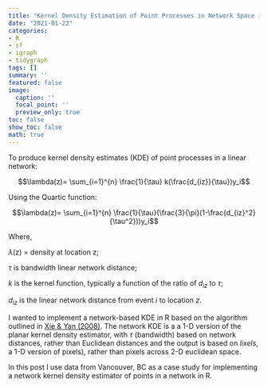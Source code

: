 ```yaml
---
title: "Kernel Density Estimation of Point Processes in Network Space in R"
date: "2021-01-22"
categories:
- R
- sf
- igraph
- tidygraph
tags: []
summary: ''
featured: false
image:
  caption: ''
  focal_point: ''
  preview_only: true
toc: false
show_toc: false
math: true
---
```


To produce kernel density estimates (KDE) of point processes in a linear network:

$$\lambda(z)= \sum_{i=1}^{n} \frac{1}{\tau} k(\frac{d_{iz}}{\tau})y_i$$

Using the Quartic function: 

$$\lambda(z)= \sum_{i=1}^{n} \frac{1}{\tau}(\frac{3}{\pi}(1-\frac{d_{iz}^2}{\tau^2}))y_i$$

Where, 

$\lambda$(z) = density at location z; 

$\tau$ is bandwidth linear network distance;

$k$ is the kernel function, typically a function of the ratio of $d_{iz}$ to $\tau$;

$d_{iz}$ is the linear network distance from event $i$ to location $z$.

I wanted to implement a network-based KDE in R based on the algorithm outlined in [Xie & Yan (2008)](https://www.sciencedirect.com/science/article/pii/S0198971508000318). The network KDE is a a 1-D version of the planar kernel density estimator, with $\tau$ (bandwidth) based on network distances, rather than Euclidean distances and the output is based on _lixels_, a 1-D version of pixels), rather than pixels across 2-D euclidean space.

In this post I use data from Vancouver, BC as a case study for implementing a network kernel density estimator of points in a network in R. 

<!-- ```{r,include=FALSE} -->
<!-- options(cancensus.api_key = "CensusMapper_96346368de96ca68bd3f0127e25013d0") -->
<!-- ``` -->


<!-- # Set Up -->

<!-- ```{r,message = FALSE} -->
<!-- library(tidygraph) -->
<!-- library(igraph) -->
<!-- library(stplanr) -->
<!-- library(cancensus) -->
<!-- library(osmdata) -->
<!-- library(dplyr) -->
<!-- library(sf) -->
<!-- library(ggplot2) -->
<!-- library(stringr) -->
<!-- ``` -->

<!-- # Getting the example data -->

<!-- The first step is to load example data.  -->

<!-- ## Study Area Extent -->

<!-- I use the `get_census` function from the  [`cancensus`](https://mountainmath.github.io/cancensus/index.html) package to extract a `sf` object with `POLYGON` geometries, representing the study extent: the City of Vancouver.  -->

<!-- ```{r,message=FALSE} -->
<!-- study_area <- get_census(dataset='CA16', regions=list(CSD="5915"), -->
<!--                      level='CSD', use_cache = FALSE,geo_format = "sf") %>% -->
<!--   filter(name=="Vancouver (CY)") %>% -->
<!--   st_transform(crs = 26910)  -->

<!-- ggplot(study_area) + -->
<!--   geom_sf() +  -->
<!--   coord_sf() + -->
<!--   theme_void() -->
<!-- ``` -->

<!-- ## Road Network Data -->

<!-- Next I use the `osmdata` package to download street network files for the City of Vancouver. The `getbb()` function defines a bounding box for the City of Vancouver.  -->

<!-- ```{r} -->
<!-- bbx <- getbb("Vancouver, BC") -->
<!-- ``` -->

<!-- Next we use the `opq()` and `add_osm_feature` functions to obtain open street map road network data. The `osmdata_sf()` -->

<!-- ```{r} -->
<!-- streets <- bbx %>% -->
<!--   opq()%>% -->
<!--   add_osm_feature(key = "highway",  -->
<!--                   value=c("residential", "living_street", -->
<!--                             "service","unclassified", -->
<!--                             "pedestrian", "footway", -->
<!--                             "track","path","motorway", "trunk", -->
<!--                           "primary","secondary",  -->
<!--                           "tertiary","motorway_link", -->
<!--                           "trunk_link","primary_link", -->
<!--                           "secondary_link", -->
<!--                           "tertiary_link")) %>% -->
<!--   osmdata_sf() -->


<!-- streets_sf <- st_transform(streets$osm_lines,crs=26910) %>%  -->
<!--   filter(st_intersects(.,study_area,sparse=FALSE)) -->

<!-- ggplot() + -->
<!--   geom_sf(data = streets_sf, -->
<!--           aes(color=highway), -->
<!--           size = .4, -->
<!--           alpha = .65)+ -->
<!--   theme_void() -->
<!-- ``` -->

<!-- ## Police Report Data -->

<!-- Finally I get point data of police reports in Vancouver from the City of Vancouver. I subset the data to only include vehicle collisions reported to police in 2018 (last full year of data available).  -->

<!-- ```{r} -->

<!-- url <- "ftp://webftp.vancouver.ca/opendata/csv/crime_csv_all_years.zip" -->
<!-- temp <- tempfile() -->
<!-- download.file(url, temp) -->
<!-- crime <- read.csv(unz(temp, "crime_csv_all_years.csv")) -->
<!-- unlink(temp) -->

<!-- collisions <- crime %>%  -->
<!--   filter(YEAR==2018 & str_detect(TYPE,"Vehicle Collision"))%>%  -->
<!--   st_as_sf(.,coords = c("X","Y"),crs=26910) -->
<!-- ``` -->

<!-- Locations of police reported vehicle collisions are below.  -->

<!-- ```{r} -->
<!-- ggplot(collisions) + -->
<!--   geom_sf() +  -->
<!--   coord_sf() +  -->
<!--   theme_void() -->

<!-- ``` -->

<!-- Now we have the data we need to try and estimate the density of police-reported collisions or "hotspots" in the City of Vancouver.  -->

<!-- NOTE: These data do not differentiate between different types of collisions between road users, and police road collision data consistently miss out on the majority of crashes that occur to active transport users (bicyclists and pedestrians). -->

<!-- # Prepare the network data -->

<!-- In the algorithm outlined in [Xie & Yan (2008)](https://www.sciencedirect.com/science/article/pii/S0198971508000318) the resulting density estimates on a network are based on a spatial unit of analysis they term a _lixel_. _Lixels_ are  basically the 1-D version of a pixel, and refer to how long the segments in our network are from which we calculate densities of events.  -->

<!-- To create a _lixelized_ network I combine the `split_lines()`  and the `lixelize network()` functions.  -->

<!-- The `split_lines()` function has three arguments:  -->

<!-- - **input_lines**: `sf` object with `LINSETRING` or `MULTILINESTRING` geometry -->
<!-- - **max_length**: the _lixel_ size, defined by the maximum length of an individual linestring in the data.  -->
<!-- - **id**: a unique id for each line segment in the `sf` object -->

<!-- The `split_lines()` function is given below: -->

<!-- ```{r} -->

<!-- split_lines <- function(input_lines, max_length, id) { -->

<!--   input_lines <- input_lines %>% ungroup() -->

<!--   geom_column <- attr(input_lines, "sf_column") -->

<!--   input_crs <- sf::st_crs(input_lines) -->

<!--   input_lines[["geom_len"]] <- sf::st_length(input_lines[[geom_column]]) -->

<!--   attr(input_lines[["geom_len"]], "units") <- NULL -->
<!--   input_lines[["geom_len"]] <- as.numeric(input_lines[["geom_len"]]) -->

<!--   too_short <- filter(select(all_of(input_lines),all_of(id), all_of(geom_column), geom_len), geom_len < max_length) %>% select(-geom_len) -->

<!--   too_long <- filter(select(all_of(input_lines),all_of(id), all_of(geom_column), geom_len), geom_len >= max_length) -->

<!--   rm(input_lines) # just to control memory usage in case this is big. -->

<!--   too_long <- mutate(too_long, -->
<!--                      pieces = ceiling(geom_len / max_length), -->
<!--                      fID = 1:nrow(too_long)) %>% -->
<!--     select(-geom_len) -->

<!--   split_points <- sf::st_set_geometry(too_long, NULL)[rep(seq_len(nrow(too_long)), too_long[["pieces"]]),] %>% -->
<!--     select(-pieces) -->

<!--   split_points <- mutate(split_points, split_fID = row.names(split_points)) %>% -->
<!--     group_by(fID) %>% -->
<!--     mutate(piece = 1:n()) %>% -->
<!--     mutate(start = (piece - 1) / n(), -->
<!--            end = piece / n()) %>% -->
<!--     ungroup() -->

<!--   new_line <- function(i, f, t) { -->
<!--     lwgeom::st_linesubstring(x = too_long[[geom_column]][i], from = f, to = t)[[1]] -->
<!--   } -->

<!--   split_lines <- apply(split_points[c("fID", "start", "end")], 1, -->
<!--                        function(x) new_line(i = x[["fID"]], f = x[["start"]], t = x[["end"]])) -->

<!--   rm(too_long) -->

<!--   split_lines <- st_sf(split_points[c(id)], geometry = st_sfc(split_lines, crs = input_crs)) -->

<!--   lixel <- rbind(split_lines,too_short) %>% mutate(LIXID = row_number()) -->

<!--   return(lixel) -->
<!-- } -->
<!-- ``` -->

<!-- The second function needed to prepare the network data is the `lixelize_network` function. This takes two arguments, an `sf` object with `LINESTRING` or `MULTILINESTRING` geometry and the lixel_length argument. This function will create two lixelized networks: 1) the output network where the line data are _lixelized_ and no segment is larger than the a given pixel size and 2) a shortest distance network which will be used to calculate road network lengths in our network kernel density estimates that we will dive into shortly.  -->

<!-- The lixelize network function is given below: -->


<!-- ```{r} -->
<!-- lixelize_network <- function(sf_network,max_lixel_length,uid){ -->
<!--   print("Splitting input spatial lines by lixel length...") -->
<!--   target_lixel <- split_lines(input_lines = sf_network,max_length = max_lixel_length,id = uid) -->
<!--   print("Create corresponding shortest distance network...") -->
<!--   shortest_distance_network <- split_lines(input_lines = target_lixel,max_length = max_lixel_length/2,id = uid) -->
<!--   return(list(target_lixel=target_lixel,shortest_distance_network=shortest_distance_network)) -->
<!-- } -->

<!-- ``` -->


<!-- Our approach varies from Xie and Yan (2008) in that we define a "maximum" length for lixels based on the `split_lines()` function, and  segments that are larger than the specified length are split into equal sized lixels. Instead of having $n$ lixels with 1 extra "residual lixel" we instead have $n$+1 lixels of equal length, under the lixel limit. For example a 45m segment with a maximum lixel length of 10m  would be split into 5 segments of 9m instead of 4 lixels of 10m and a residual lixel of 5m. -->

<!-- Before we use the functions described above to create a network of basic linear units _under_ a maximum length (e.g. _lixelized_ network), we will clean our existing osm data by removing unconnected segments of roads using the `stplanr`.  -->

<!-- First we convert our `sf` road network to a spatial lines network object using the `SpatialLinesNetwork()` function, then clean use the `sln_clean_graph()` function to keep the largest set of connected road segments within our dataset.  -->

<!-- ```{r} -->

<!-- network_sln <- SpatialLinesNetwork(streets_sf) -->
<!-- network_sln <- sln_clean_graph(network_sln)# Remove unconnected roads -->

<!-- ggplot(network_sln@sl) + -->
<!--   geom_sf() +  -->
<!--   coord_sf() + -->
<!--   theme_void() -->

<!-- ```` -->

<!-- Check out the following link for more on the `stplanr` package https://cran.r-project.org/web/packages/stplanr/vignettes/stplanr-paper.html. For now we are only using the one function from the package to clean our network.   -->

<!-- ## Lixelize the cleaned network -->

<!-- Next step is to lixelize the cleaned network. I choose a 25m maximum lixel length (e.g. every linear segment in the network will be 25m or under. This function may take some time to run.  -->

<!-- ```{r} -->

<!-- lixel_list_25m <- lixelize_network( -->
<!--   sf_network = network_sln@sl, -->
<!--   max_lixel_length = 25, -->
<!--   uid = "osm_id" -->

<!-- ) -->

<!-- str(lixel_list_25m) -->

<!-- ``` -->

<!-- The output is a list of two _lixelized_ networks. The first is the lixelized network with the specified length, and the second is the same network but with lixel lengths half the size of indicated. This is the network that will be used in the network kernel density function to calculate shortest network distances from each lixel to each event on the network. More detail on that in the following section.  -->


<!-- # Prepare the point data -->

<!-- Here I need to ensure that the point data are lined up with the cleaned network data. I use a function called `st_snap_points` which "snaps" the points to the location of the nearest road segment within a specified distance tolerance. The function is given below: -->

<!-- ```{r} -->
<!-- st_snap_points = function(x, y, max_dist = 1000) { -->

<!--   if (inherits(x, "sf")) n = nrow(x) -->
<!--   if (inherits(x, "sfc")) n = length(x) -->

<!--   out = do.call(c, -->
<!--                 lapply(seq(n), function(i) { -->
<!--                   nrst = st_nearest_points(st_geometry(x)[i], y) -->
<!--                   nrst_len = st_length(nrst) -->
<!--                   nrst_mn = which.min(nrst_len) -->
<!--                   if (as.vector(nrst_len[nrst_mn]) > max_dist) return(st_geometry(x)[i]) -->
<!--                   return(st_cast(nrst[nrst_mn], "POINT")[2]) -->
<!--                 }) -->
<!--   ) -->
<!--   return(out) -->
<!-- } -->
<!-- ``` -->

<!-- We snap the points to our road network with a 20m tolerance:  -->

<!-- ```{r} -->
<!-- coll_snp <- st_snap_points(collisions,network_sln@sl,max_dist = 20) #this only returns the geometry - doesn't preserve attributes -->

<!-- coll_snp <- st_sf(collisions %>% -->
<!--                   st_drop_geometry() %>% -->
<!--                   mutate(geom=coll_snp)) #rerturn the attributes to the snapped locations -->
<!-- ``` -->


<!-- # Calculate Network Kernel Density -->

<!-- The function I have created here for calculating density of events on a network follows the algorithm outline in Xie and Yan (2008) and takes advantage of functionality from `sf`, `igraph` and `tidygraph` to to calculate shortest distances from each lixel in our network to the point processes we specify. Much of the code  in this function is adapted from an excellent resource on using these packages for network analysis: https://www.r-spatial.org/r/2019/09/26/spatial-networks.html -->

<!-- The `network_kde()` function is defined below:  -->

<!-- ```{r} -->

<!-- #function for calculating the centre of  -->
<!-- st_line_midpoints <- function(sf_lines = NULL) { -->

<!--   g <- st_geometry(sf_lines) -->

<!--   g_mids <- lapply(g, function(x) { -->

<!--     coords <- as.matrix(x) -->

<!--     # this is just a copypaste of maptools:::getMidpoints()): -->
<!--     get_mids <- function (coords) { -->
<!--       dist <- sqrt((diff(coords[, 1])^2 + (diff(coords[, 2]))^2)) -->
<!--       dist_mid <- sum(dist)/2 -->
<!--       dist_cum <- c(0, cumsum(dist)) -->
<!--       end_index <- which(dist_cum > dist_mid)[1] -->
<!--       start_index <- end_index - 1 -->
<!--       start <- coords[start_index, ] -->
<!--       end <- coords[end_index, ] -->
<!--       dist_remaining <- dist_mid - dist_cum[start_index] -->
<!--       mid <- start + (end - start) * (dist_remaining/dist[start_index]) -->
<!--       return(mid) -->
<!--     } -->

<!--     mids <- st_point(get_mids(coords)) -->
<!--   }) -->

<!--   out <- st_sfc(g_mids, crs = st_crs(sf_lines)) -->
<!--   out <- st_sf(out) -->
<!--   out <- bind_cols(out,sf_lines %>% st_drop_geometry()) %>% rename(geom=out) -->
<!-- } -->


<!-- network_kde <- function(lixel_list,point_process,bandwidth = 100,n_cores=1,attribute=1,point_process_is_lixel_midpoint=FALSE){ -->


<!--   #3. Create a network of lixels by establishing the network topology between lixels as well as between lixels and lxnodes. -->

<!--   #Define topology for calculating shortest distances by converting lixel with half the length to calculate distances -->
<!--   #The shorter the lixel length the more accurate the calculation of network distance from nearest node of source lixel to nearest node of target lixel -->
<!--   print("Defining network topology...") -->

<!--   require(parallel) -->
<!--   require(doParallel) -->
<!--   require(igraph) -->
<!--   require(tidygraph) -->
<!--   require(sf)   -->
<!--   require(dplyr) -->


<!--   # Create nodes at the start and end point of each edge -->

<!--   nodes <- lixel_list$shortest_distance_network %>% -->
<!--     st_coordinates() %>% -->
<!--     as_tibble() %>% -->
<!--     rename(LIXID = L1) %>% -->
<!--     group_by(LIXID) %>% -->
<!--     slice(c(1, n())) %>% -->
<!--     ungroup() %>% -->
<!--     mutate(start_end = rep(c('start', 'end'), times = n()/2)) -->

<!--   # Give each node a unique index -->

<!--   nodes <- nodes %>% -->
<!--     mutate(xy = paste(.$X, .$Y), -->
<!--            xy = factor(xy, levels = unique(xy))) %>% -->
<!--     group_by(xy)%>% -->
<!--     mutate(nodeID = cur_group_id()) %>% -->
<!--     ungroup() %>% -->
<!--     select(-xy) -->

<!--   # Combine the node indices with the edges -->

<!--   start_nodes <- nodes %>% -->
<!--     filter(start_end == 'start') %>% -->
<!--     pull(nodeID) -->

<!--   end_nodes <- nodes %>% -->
<!--     filter(start_end == 'end') %>% -->
<!--     pull(nodeID) -->

<!--   lixel_list$shortest_distance_network = lixel_list$shortest_distance_network %>% -->
<!--     mutate(from = start_nodes, to = end_nodes) -->

<!--   # Remove duplicate nodes -->
<!--   nodes <- nodes %>% -->
<!--     distinct(nodeID, .keep_all = TRUE) %>% -->
<!--     select(-c(LIXID, start_end)) %>% -->
<!--     st_as_sf(coords = c('X', 'Y')) %>% -->
<!--     st_set_crs(st_crs(lixel_list$shortest_distance_network)) -->

<!--   # Convert to tbl_graph -->
<!--   graph <- tbl_graph(nodes = nodes, edges = as_tibble(lixel_list$shortest_distance_network), directed = FALSE) -->

<!--   graph <- graph %>% -->
<!--     activate(edges) %>% -->
<!--     mutate(length = st_length(geometry)) -->

<!--   lixel_list$shortest_distance_network <- NULL -->

<!--   #4. Create the center points of all the lixels for the target lixel (lxcenters) -->
<!--   print("Calculating lixel midpoints (lxcenters)...") -->

<!--   lxcenters <- st_line_midpoints(lixel_list$target_lixel) -->

<!--   #5. Select a point process occurring within the road network -->

<!--   #input as function parameter -->

<!--   #6. For each point find its nearest lixel. Count the number of points nearest to a lixel and assigned as property of lixel. -->

<!--   #Points should be snapped to network within some distance threshold prior to -->

<!--   if(point_process_is_lixel_midpoint==FALSE){ -->

<!--   print("Counting number of events on each lixel...") -->

<!--   point_process <- st_join(point_process,lixel_list$target_lixel["LIXID"], -->
<!--                            join = st_is_within_distance, dist = 0.001) #for each point assign the LIXID that it falls on -->

<!--   source_lixels <- point_process %>% #summarize the number of points by LIXID (e.g. count the points for each LIXID) -->
<!--     filter(!is.na(LIXID)) %>% -->
<!--     group_by(LIXID) %>% -->
<!--     summarise(n_events = n(),`.groups`="drop") %>% -->
<!--     st_drop_geometry() -->

<!--   source_lixels <- inner_join(lxcenters,source_lixels,by="LIXID") #define geometry for source lixels -->
<!--   } -->

<!--   if(point_process_is_lixel_midpoint==TRUE){ -->

<!--     source_lixels <- lxcenters %>% mutate(n_events = 1) -->
<!--   } -->

<!--   print(paste0(sum(source_lixels$n_events)," events on ",nrow(source_lixels)," source lixels")) -->

<!--   #7. Define a search bandwidth, measured with the short path network distance -->

<!--   #input as function parameter -->

<!--   #8. Calculate the shortest-path network distance from each source lixel to lxcenter of all its neighouring lixels within the seach bandwidth -->


<!--   nearest_node_to_source_lixel <- st_nearest_feature(source_lixels,nodes)#find nodes from shortest distance network associated with each source lixel -->
<!--   nearest_node_to_lxcentre <- st_nearest_feature(lxcenters,nodes)#find nodes from shortest distance network associated with each lxcenters -->

<!--   print("Calculating distances from each source lixel to all other lixel centers... ") -->


<!--   cl <- makeCluster(n_cores) -->
<!--   registerDoParallel(cores=cl) #parallel computing -->

<!--   distances <- foreach::foreach(i = 1:length(nearest_node_to_source_lixel),.packages = c("magrittr","igraph","tidygraph","sf")) %dopar% { -->
<!--     temp <- distances( -->
<!--       graph = graph, -->
<!--       weights = graph %>% activate(edges) %>% pull(length), -->
<!--       v = nearest_node_to_source_lixel[i] -->
<!--     )[,nearest_node_to_lxcentre] -->

<!--     data.frame(LIXID = lxcenters[temp<=max(bandwidth),]$LIXID, -->
<!--                dist = temp[temp<=max(bandwidth)]) -->
<!--   } -->

<!--  stopCluster(cl) -->

<!--   rm("graph") -->


<!--   # gauss <-function(x) { -->
<!--   # -->
<!--   #   t1 <- 1/(sqrt(2*pi)) -->
<!--   #   t2 <- exp(-((x^2)/(2*bandwidth^2))) -->
<!--   #   n <- (1/bandwidth)*(t1*t2) -->
<!--   #   n <- ifelse(x>bandwidth,0,n) -->
<!--   # -->
<!--   # -->
<!--   #   return(n) -->
<!--   # -->
<!--   # } -->
<!--   # -->
<!--   # plot(gauss(0:(bandwidth*2))) -->

<!--   quartic <-function(x,r) { -->
<!--     K <- 3/pi -->
<!--     t1 <- 1-(x^2/r^2) -->
<!--     q <- ifelse(x>r,0,K*t1) -->
<!--     q <- (1/r)*q -->

<!--     return(q) -->
<!--   } -->

<!--   LIXID <- unlist(lapply(lapply(distances,`[`,"LIXID"),function(x) pull(x))) -->
<!--   distances_list <- lapply(lapply(distances,`[`,"dist"),function(x) pull(x)) -->

<!--   d_list <- list() -->

<!--   for(i in 1:length(bandwidth)){ -->

<!--     print(paste0("Applying kernel density estimator with bandwidth of ",bandwidth[i],"m ... ")) -->

<!--     d <- lapply(distances_list,function(x) quartic(x,bandwidth[i])) -->
<!--     d <- mapply(`*`,d,attribute) #multiply by attribute of source lixel -->
<!--     d <- mapply(`*`,d,source_lixels$n_events) #sum over number of events that occured on the source lixel -->

<!--     d_list[[i]] <- data.frame(unlist(d)) -->
<!--   } -->

<!--   d_cols <- as.data.frame(do.call(cbind,d_list)) -->

<!--   names(d_cols) <- paste0("kde_bw_",bandwidth) -->

<!--   #sum densities over all lixels -->
<!--   density <- cbind(LIXID,d_cols) %>% -->
<!--     group_by(LIXID) %>% -->
<!--     summarise(across(everything(),sum),`.groups`="drop") -->

<!--   network_kde <- left_join(lixel_list$target_lixel,density,by = "LIXID") %>% -->
<!--     mutate(length = st_length(.)) %>% -->
<!--     replace(., is.na(.), 0) -->

<!--   return(list(network_kde=network_kde,neighbours = distances)) -->

<!-- } -->

<!-- ``` -->

<!-- As of now I have only set up the algorithm to use a quartic kernel.  -->

<!-- Next step is to compute the density of points on a network! The `network_kde()` function implements parallel computing functionality using the `parallel` and `doParallel` packages so we need to specify how many cores are on the computer being used: -->

<!-- ```{r} -->
<!-- n_cores <- bigstatsr::nb_cores() -->
<!-- ``` -->

<!-- Finally we specify the lixelized network we are working with, the point process from which we estimate densities of events, the bandwidths we wish to use in our density estimates and the number of cores for parallel computation. The last argument can be ignored for now and set to FALSE as it is something I'm working on to speed up computation if your point process is already associated with the segment (e.g. volumes of road users on a segment). -->

<!-- ```{r} -->
<!-- system.time({ -->
<!--   collisions_network_kde <- network_kde(lixel_list = lixel_list_25m, -->
<!--                                  point_process = coll_snp, -->
<!--                                  bandwidth = c(50,100,150,250), -->
<!--                                  n_cores = n_cores, -->
<!--                                  point_process_is_lixel_midpoint = FALSE) -->
<!-- }) -->


<!-- collisions_network_kde$network_kde -->

<!-- ``` -->

<!-- The output of the `network_kde()` is an `sf` object with `LINESTRING` geometry, where each line segment is a lixel and the columns refer to density of events in network space for the specified bandwidths.  -->

<!-- # Mapping out the results -->

<!-- Below we can then map out the results. We will use the 150m bandwidth in this example: -->

<!-- ```{r} -->

<!-- ggplot() + -->
<!--   geom_sf(data=study_area,color=NA,fill="gray5")+ -->
<!--   geom_sf(data = collisions_network_kde$network_kde,aes(color=kde_bw_150))+ -->
<!--   scale_color_viridis_c(option = "C",direction = 1,name="Density") +  -->
<!--   # geom_sf(data=mask,color=NA,fill="white")+ -->
<!--   theme_void()+ -->
<!--   theme(panel.background= element_rect(fill = NA,color=NA), -->
<!--         legend.position = "top", -->
<!--         legend.title.align = 0, -->
<!--         legend.key.size = unit(1, 'cm'), #change legend key size -->
<!--         legend.key.height = unit(0.5, 'cm'), #change legend key height -->
<!--         legend.key.width = unit(1.5, 'cm'))+ -->
<!--   coord_sf(xlim = c(483690.9,499329.2), -->
<!--            ylim = c(5450534.8,5463381.0)) -->

<!-- ``` -->


<!-- Zooming into downtown: -->


<!-- ```{r} -->
<!-- ggplot() + -->
<!--   geom_sf(data=study_area,color=NA,fill="gray5")+ -->
<!--   geom_sf(data = collisions_network_kde$network_kde,aes(color=kde_bw_150))+ -->
<!--   scale_color_viridis_c(option = "C",direction = 1,name="Density") +  -->
<!--   theme_void()+ -->
<!--   theme(panel.background= element_rect(fill = NA,color=NA), -->
<!--         legend.position = "top", -->
<!--         legend.title.align = 0, -->
<!--         legend.key.size = unit(1, 'cm'), #change legend key size -->
<!--         legend.key.height = unit(0.5, 'cm'), #change legend key height -->
<!--         legend.key.width = unit(1.5, 'cm'))+ -->
<!--   coord_sf(xlim = c(491321.39853389-1000,491321.39853389+1000), -->
<!--            ylim = c(5459015.689874-1000,5459015.689874+1000)) -->

<!-- ``` -->

<!-- That's the network KDE function as it is for now. Some challenges going forward are computation time for higher resolution pixels and implementing different kernels other than quartic.  -->

<!-- ```{r,include=FALSE} -->
<!-- ggsave(filename = "featured.jpeg",path="D:/GitHub/website-mbc/content/post/kernel-density-estimation-in-network-space",units = "in",height = 5,width = 5,dpi = 250,device = "jpeg") -->
<!-- ``` -->


<!-- <details><summary>Reproducibility receipt</summary> -->

<!-- ```{r,	echo = FALSE, message = FALSE, warning = FALSE} -->
<!-- ## datetime -->
<!-- Sys.time() -->

<!-- ## repository -->
<!-- git2r::repository() -->

<!-- ## Session info -->
<!-- sessionInfo() -->
<!-- ``` -->

<!-- </details> -->
